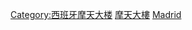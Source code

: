 {{Commons category|Skyscrapers in Madrid}}

[[Category:西班牙摩天大楼|Category:西班牙摩天大楼]]
[[Category:馬德里建築物|摩天大樓]]
[[Category:各城市摩天大楼|Madrid]]